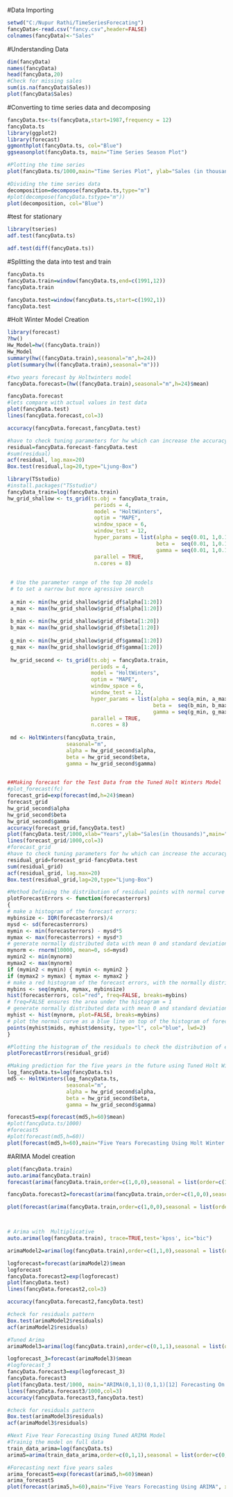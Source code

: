 
#Data Importing
```{r}
setwd("C:/Nupur Rathi/TimeSeriesForecating")
fancyData<-read.csv("fancy.csv",header=FALSE)
colnames(fancyData)<-"Sales"

```

#Understanding Data
```{r}
dim(fancyData)
names(fancyData)
head(fancyData,20)
#Check for missing sales
sum(is.na(fancyData$Sales))
plot(fancyData$Sales)

```


#Converting to time series data and decomposing
```{r}
fancyData.ts<-ts(fancyData,start=1987,frequency = 12)
fancyData.ts
library(ggplot2)
library(forecast)
ggmonthplot(fancyData.ts, col="Blue")
ggseasonplot(fancyData.ts, main="Time Series Season Plot")

#Plotting the time series
plot(fancyData.ts/1000,main="Time Series Plot", ylab="Sales (in thousands)", xlab="Years", col="Blue")

#Dividing the time series data
decomposition=decompose(fancyData.ts,type="m")
#plot(decompose(fancyData.tstype="m"))
plot(decomposition, col="Blue")
```

#test for stationary
```{r}
library(tseries)
adf.test(fancyData.ts)

adf.test(diff(fancyData.ts))
```



#Splitting the data into test and train 
```{r}
fancyData.ts
fancyData.train=window(fancyData.ts,end=c(1991,12))
fancyData.train

fancyData.test=window(fancyData.ts,start=c(1992,1))
fancyData.test
```



#Holt Winter Model Creation

```{r}
library(forecast)
?hw()
Hw_Model=hw((fancyData.train))
Hw_Model
summary(hw((fancyData.train),seasonal="m",h=24))
plot(summary(hw((fancyData.train),seasonal="m")))

#two years forecast by Holtwinters model
fancyData.forecast=(hw((fancyData.train),seasonal="m",h=24)$mean)

fancyData.forecast
#lets compare with actual values in test data
plot(fancyData.test)
lines(fancyData.forecast,col=3)

accuracy(fancyData.forecast,fancyData.test)

#have to check tuning parameters for hw which can increase the accuracy
residual=fancyData.forecast-fancyData.test
#sum(residual)
acf(residual, lag.max=20)
Box.test(residual,lag=20,type="Ljung-Box")
```



```{r}
library(TSstudio)
#install.packages("TSstudio")
fancyData_train=log(fancyData.train)
hw_grid_shallow <- ts_grid(ts.obj = fancyData_train,
                            periods = 4,
                            model = "HoltWinters",
                            optim = "MAPE",
                            window_space = 6,
                            window_test = 12,
                            hyper_params = list(alpha = seq(0.01, 1,0.1),
                                                beta =  seq(0.01, 1,0.1),
                                                gamma = seq(0.01, 1,0.1)),
                            parallel = TRUE,
                            n.cores = 8)
 
 
 # Use the parameter range of the top 20 models 
 # to set a narrow but more agressive search
 
 a_min <- min(hw_grid_shallow$grid_df$alpha[1:20])
 a_max <- max(hw_grid_shallow$grid_df$alpha[1:20])
 
 b_min <- min(hw_grid_shallow$grid_df$beta[1:20])
 b_max <- max(hw_grid_shallow$grid_df$beta[1:20])
 
 g_min <- min(hw_grid_shallow$grid_df$gamma[1:20])
 g_max <- max(hw_grid_shallow$grid_df$gamma[1:20])
 
 hw_grid_second <- ts_grid(ts.obj = fancyData.train,
                           periods = 4,
                           model = "HoltWinters",
                           optim = "MAPE",
                           window_space = 6,
                           window_test = 12,
                           hyper_params = list(alpha = seq(a_min, a_max,0.05),
                                               beta =  seq(b_min, b_max,0.05),
                                               gamma = seq(g_min, g_max,0.05)),
                           parallel = TRUE,
                           n.cores = 8)
 
 md <- HoltWinters(fancyData_train, 
                   seasonal="m",
                   alpha = hw_grid_second$alpha,
                   beta = hw_grid_second$beta,
                   gamma = hw_grid_second$gamma)
 
```


```{r}
##Making forecast for the Test Data from the Tuned Holt Winters Model
#plot_forecast(fc)
forecast_grid=exp(forecast(md,h=24)$mean)
forecast_grid
hw_grid_second$alpha
hw_grid_second$beta
hw_grid_second$gamma
accuracy(forecast_grid,fancyData.test)
plot(fancyData.test/1000,xlab="Years",ylab="Sales(in thousands)",main="Sales Forecast vs Actual Sales on Test Data")
lines(forecast_grid/1000,col=3)
#forecast_grid
#have to check tuning parameters for hw which can increase the accuracy
residual_grid=forecast_grid-fancyData.test
sum(residual_grid)
acf(residual_grid, lag.max=20)
Box.test(residual_grid,lag=20,type="Ljung-Box")
```


```{r}
#Method Defining the distribution of residual points with normal curve superimposed
plotForecastErrors <- function(forecasterrors)
{
# make a histogram of the forecast errors:
mybinsize <- IQR(forecasterrors)/4
mysd <- sd(forecasterrors)
mymin <- min(forecasterrors) - mysd*5
mymax <- max(forecasterrors) + mysd*3
# generate normally distributed data with mean 0 and standard deviation mysd
mynorm <- rnorm(10000, mean=0, sd=mysd)
mymin2 <- min(mynorm)
mymax2 <- max(mynorm)
if (mymin2 < mymin) { mymin <- mymin2 }
if (mymax2 > mymax) { mymax <- mymax2 }
# make a red histogram of the forecast errors, with the normally distributed
mybins <- seq(mymin, mymax, mybinsize)
hist(forecasterrors, col="red", freq=FALSE, breaks=mybins)
# freq=FALSE ensures the area under the histogram = 1
# generate normally distributed data with mean 0 and standard deviation mysd
myhist <- hist(mynorm, plot=FALSE, breaks=mybins)
# plot the normal curve as a blue line on top of the histogram of forecast
points(myhist$mids, myhist$density, type="l", col="blue", lwd=2)
}
```


```{r}
#Plotting the histogram of the residuals to check the distribution of errors
plotForecastErrors(residual_grid)

```


```{r}
#Making prediction for the five years in the future using Tuned Holt Winter's Method
log_fancyData.ts=log(fancyData.ts)
md5 <- HoltWinters(log_fancyData.ts, 
                   seasonal="m",
                   alpha = hw_grid_second$alpha,
                   beta = hw_grid_second$beta,
                   gamma = hw_grid_second$gamma)

forecast5=exp(forecast(md5,h=60)$mean)
#plot(fancyData.ts/1000)
#forecast5
#plot(forecast(md5,h=60))
plot(forecast(md5,h=60),main="Five Years Forecasting Using Holt Winter's", ylim=c(6,20), xlab="Years",ylab="No of Sales(on log scale)")
```


#ARIMA Model creation
```{r}
plot(fancyData.train)
auto.arima(fancyData.train)
forecast(arima(fancyData.train,order=c(1,0,0),seasonal = list(order=c(1,1,0),period=12)))

fancyData.forecast2=forecast(arima(fancyData.train,order=c(1,0,0),seasonal = list(order=c(1,1,0),period=12)))$mean

plot(forecast(arima(fancyData.train,order=c(1,0,0),seasonal = list(order=c(1,1,0),period=12))))



# Arima with  Multiplicative 
auto.arima(log(fancyData.train), trace=TRUE,test='kpss', ic="bic")

arimaModel2=arima(log(fancyData.train),order=c(1,1,0),seasonal = list(order=c(0,1,1),period=12))

logforecast=forecast(arimaModel2)$mean
logforecast
fancyData.forecast2=exp(logforecast)
plot(fancyData.test)
lines(fancyData.forecast2,col=3)

accuracy(fancyData.forecast2,fancyData.test)

#check for residuals pattern
Box.test(arimaModel2$residuals)
acf(arimaModel2$residuals)

```
```{r}
#Tuned Arima
arimaModel3=arima(log(fancyData.train),order=c(0,1,1),seasonal = list(order=c(0,1,1),period=12))

logforecast_3=forecast(arimaModel3)$mean
#logforecast_3
fancyData.forecast3=exp(logforecast_3)
fancyData.forecast3
plot(fancyData.test/1000, main="ARIMA(0,1,1)(0,1,1)[12] Forecasting On Test Data",xlab="Years",ylab="Sales(in thousands)")
lines(fancyData.forecast3/1000,col=3)
accuracy(fancyData.forecast3,fancyData.test)

#check for residuals pattern
Box.test(arimaModel3$residuals)
acf(arimaModel3$residuals)

```

```{r}
#Next Five Year Forecasting Using Tuned ARIMA Model
#Trainig the model on full data
train_data_arima=log(fancyData.ts)
arima5=arima(train_data_arima,order=c(0,1,1),seasonal = list(order=c(0,1,1),period=12))

#Forecasting next five years sales
arima_forecast5=exp(forecast(arima5,h=60)$mean)
arima_forecast5
plot(forecast(arima5,h=60),main="Five Years Forecasting Using ARIMA", xlab="Years",ylab="No. of Sales(in log scale)")
```








